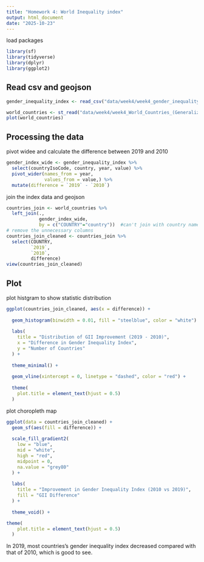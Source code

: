 ```yaml
---
title: "Homework 4: World Inequality index"
output: html_document
date: "2025-10-23"
---
```

load packages
```r
library(sf)
library(tidyverse)
library(dplyr)
library(ggplot2)
```

## Read csv and geojson
```r
gender_inequality_index <- read_csv("data/week4/week4_gender_inequality_index.csv")

world_countries <- st_read("data/week4/week4_World_Countries_(Generalized)_9029012925078512962.geojson")
plot(world_countries)
```

## Processing the data

pivot widee and calculate the difference between 2019 and 2010
```r
gender_index_wide <- gender_inequality_index %>%
  select(countryIsoCode, country, year, value) %>%
  pivot_wider(names_from = year,
              values_from = value,) %>%
  mutate(difference = `2019` - `2010`)
```

join the index data and geojson
```r
countries_join <- world_countries %>%
  left_join(.,
            gender_index_wide,
            by = c("COUNTRY"="country"))  #can't join with country names, using iso code
# remove the unnecessary columns  
countries_join_cleaned <- countries_join %>%
  select(COUNTRY,
         `2019`,
         `2010`,
         difference)
view(countries_join_cleaned)
```

## Plot
plot histgram to show statistic distribution
```r
ggplot(countries_join_cleaned, aes(x = difference)) +
  
  geom_histogram(binwidth = 0.01, fill = "steelblue", color = "white") +
  
  labs(
    title = "Distribution of GII Improvement (2019 - 2010)",
    x = "Difference in Gender Inequality Index",
    y = "Number of Countries"
  ) +
  
  theme_minimal() +
  
  geom_vline(xintercept = 0, linetype = "dashed", color = "red") +
  
  theme(
    plot.title = element_text(hjust = 0.5) 
  )
```

plot choropleth map
```r
ggplot(data = countries_join_cleaned) +
  geom_sf(aes(fill = difference)) +
  
  scale_fill_gradient2(
    low = "blue",    
    mid = "white",    
    high = "red",     
    midpoint = 0,    
    na.value = "grey80"
  ) +
  
  labs(
    title = "Improvement in Gender Inequality Index (2010 vs 2019)",
    fill = "GII Difference" 
  ) +
  
  theme_void() +

theme(
    plot.title = element_text(hjust = 0.5) 
  )
```

In 2019, most countries's gender inequality index decreased compared with that of 2010, which is good to see.